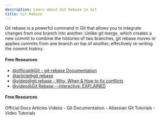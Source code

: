 ```yaml
---
description: Learn about Git Rebase in Git
title: Git Rebase
---
```


Git rebase is a powerful command in Git that allows you to integrate changes from one branch into another. Unlike git merge, which creates a new commit to combine the histories of two branches, git rebase moves or applies commits from one branch on top of another, effectively re-writing the commit history.

#### Free Resources

- [@official@Git - git-rebase Documentation](https://git-scm.com/docs/git-rebase)
- [@article@git rebase](https://www.atlassian.com/git/tutorials/rewriting-history/git-rebase)
- [@video@git rebase - Why, When &amp; How to fix conflicts](https://youtu.be/DkWDHzmMvyg?si=59jauQgkL-sMewzo)
- [@video@Git Rebase --interactive: EXPLAINED](https://youtu.be/H7RFt0Pxxp8?si=gLhfkVW_PmWHBQSs)

#### Free Resources

<Tabs defaultValue="official">
<TabsList>
<TabsTrigger value="official">Official Docs</TabsTrigger>
<TabsTrigger value="article">Articles</TabsTrigger>
<TabsTrigger value="video">Videos</TabsTrigger>
</TabsList>

<TabsContent value="official">
- <Link href="https://git-scm.com/docs">Git Documentation</Link>
</TabsContent>
<TabsContent value="article">
- <Link href="https://www.atlassian.com/git/tutorials">Atlassian Git Tutorials</Link>
</TabsContent>
<TabsContent value="video">
- <Link href="https://www.youtube.com/results?search_query=git+git-rebase+tutorial">Video Tutorials</Link>
</TabsContent>
</Tabs>
